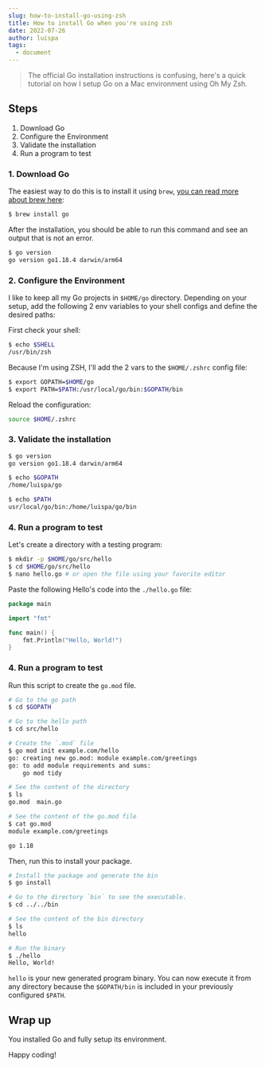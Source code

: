 ```yaml
---
slug: how-to-install-go-using-zsh
title: How to install Go when you're using zsh
date: 2022-07-26
author: luispa
tags:
  - document
---
```

> The official Go installation instructions is confusing, here's a quick tutorial on how I setup Go on a Mac environment using Oh My Zsh.

## Steps
1. Download Go
2. Configure the Environment
3. Validate the installation
4. Run a program to test

### 1. Download Go

The easiest way to do this is to install it using `brew`, [you can read more about brew here](https://brew.sh/):

```sh
$ brew install go
```

After the installation, you should be able to run this command and see an output that is not an error.

```sh
$ go version
go version go1.18.4 darwin/arm64
```

### 2. Configure the Environment

I like to keep all my Go projects in `$HOME/go` directory. Depending on your setup, add the following 2 env variables to your shell configs and define the desired paths:

First check your shell:
```sh
$ echo $SHELL
/usr/bin/zsh
```

Because I'm using ZSH, I'll add the 2 vars to the `$HOME/.zshrc` config file:

```sh
$ export GOPATH=$HOME/go
$ export PATH=$PATH:/usr/local/go/bin:$GOPATH/bin
```

Reload the configuration:

```sh
source $HOME/.zshrc
```

### 3. Validate the installation

```sh
$ go version
go version go1.18.4 darwin/arm64

$ echo $GOPATH
/home/luispa/go

$ echo $PATH
usr/local/go/bin:/home/luispa/go/bin
```

### 4. Run a program to test

Let's create a directory with a testing program:

```sh
$ mkdir -p $HOME/go/src/hello
$ cd $HOME/go/src/hello
$ nano hello.go # or open the file using your favorite editor
```

Paste the following Hello's code into the `./hello.go` file:

```go
package main

import "fmt"

func main() {
    fmt.Println("Hello, World!")
}
```

### 4. Run a program to test

Run this script to create the `go.mod` file.

```sh
# Go to the go path
$ cd $GOPATH

# Go to the hello path
$ cd src/hello

# Create the `.mod` file
$ go mod init example.com/hello
go: creating new go.mod: module example.com/greetings
go: to add module requirements and sums:
	go mod tidy

# See the content of the directory
$ ls
go.mod  main.go

# See the content of the go.mod file
$ cat go.mod
module example.com/greetings

go 1.18
```

Then, run this to install your package.

```sh
# Install the package and generate the bin
$ go install

# Go to the directory `bin` to see the executable.
$ cd ../../bin

# See the content of the bin directory
$ ls
hello

# Run the binary
$ ./hello
Hello, World!
```
`hello` is your new generated program binary. You can now execute it from any directory because the `$GOPATH/bin` is included in your previously configured `$PATH`.

## Wrap up

You installed Go and fully setup its environment.

Happy coding!





